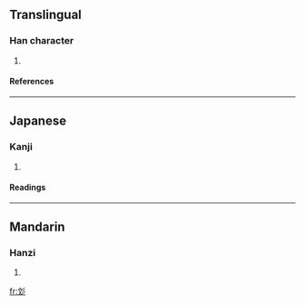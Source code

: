 ==Translingual==
===Han character===
{{Han char|rn=59|rad=彡|as=04|sn=7|four=|canj=卜大竹竹竹 (YKHHH)}}
# {{defn|Han|sort=彡04}}
====References====
{{Han ref|kx=0363.070|dkj=09971|dj=0682.020|hdz=20853.030|uh=5F63|ud=24419}}
----
==Japanese==
===Kanji===
{{ja-kanji|grade=|rs=彡04}}
# {{defn|Japanese}} 
====Readings====
{{ja-readings|on=[[ぶん]] (bun), [[もん]] (mon)|kun=[[あや]] (aya)}}
----
==Mandarin==
===Hanzi===
{{cmn-hanzi|pin=[[wén]] ([[wen2]])|wg=wen<sup>2</sup>}}
# {{defn|Mandarin}}

[[fr:彣]]